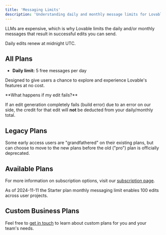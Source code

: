 ```yaml
---
title: 'Messaging Limits'
description: 'Understanding daily and monthly message limits for Lovable'
---
```


LLMs are expensive, which is why Lovable limits the daily and/or monthly messages that result in successful edits you can send.

<Note>
  Daily edits renew at midnight UTC.
</Note>

## All Plans

- **Daily limit:** 5 free messages per day

Designed to give users a chance to explore and experience Lovable's features at no cost.

<Note>
  **What happens if my edit fails?**
  
  If an edit generation completely fails (build error) due to an error on our side, the credit for that edit will **not** be deducted from your daily/monthly total.
</Note>

## Legacy Plans

Some early access users are "grandfathered" on their existing plans, but can choose to move to the new plans before the old ("pro") plan is officially deprecated.

## Available Plans

For more information on subscription options, visit our [subscription page](https://gptengineer.app/settings/plans).

As of 2024-11-11 the Starter plan monthly messaging limit enables 100 edits across user projects.

## Custom Business Plans

Feel free to [get in touch](https://antonosika.typeform.com/to/OeRHhtI3#email=xxxxx) to learn about custom plans for you and your team's needs.